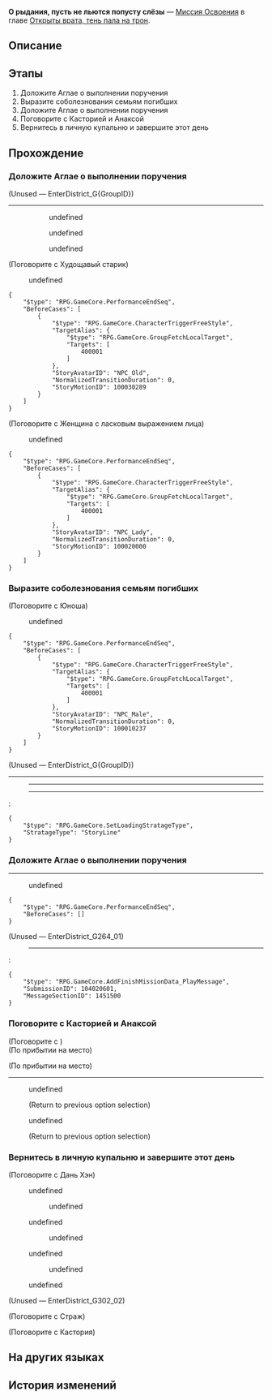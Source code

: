 {{Дополнить|Диалоги.}}
{{Миссия Инфобокс
|id              = 1040206
|Название        = 
|Изображение     = Миссия Освоения О рыдания, пусть не льются попусту слёзы.png
|Тип             = Миссия Освоения
|События         = 
|Глава           = Открыты врата, тень пала на трон
|Условия         = Завершена [[Миссия Освоения]] ''[[О роща, отчего мудрецы молчат?]]''
|Персонажи       = Анакса; Дань Хэн; Женщина с ласковым выражением лица; Кастория; Первопроходец; Старик Фабио; Страж; Титус; Трианна; Худощавый старик; Юноша
|СтартЛокация    = Вечный священный город Охема
|Мир             = Амфореус
|Локации         = Вечный священный город Охема
|Предыдущая      = О роща, отчего мудрецы молчат?
|Следующая       = О воспоминания, окутанные жарким туманом
|Награды         = Опыт Освоения*600; Звёздный нефрит*80; Очищенный эфир*6; Утраченный кристалл*6; Небесная амброзия*240; Dusk of Rationality*1 { text = Dusk of Rationality }; Кредиты*80 000
}}
'''О рыдания, пусть не льются попусту слёзы''' — [[Миссия Освоения]] в главе [[Открыты врата, тень пала на трон]].

==Описание==
{{Описание|После ожесточённого боя вы вместе с Анаксой и ядром пламени Керкес возвращаетесь назад в Охему и готовитесь отчитаться перед Аглаей. Перед тем как встретиться с Аглаей, Анакса выдвинул своё условие: навестить дома жертв чёрного течения.}}

==Этапы==
# Доложите Аглае о выполнении поручения
# Выразите соболезнования семьям погибших
# Доложите Аглае о выполнении поручения
# Поговорите с Касторией и Анаксой
# Вернитесь в личную купальню и завершите этот день

==Прохождение==
{{Дополнить}}

===Доложите Аглае о выполнении поручения===
{{Описание миссии|локация=Вечный священный город Охема|После ожесточённого боя (Первопроходец) и остальные отводят невредимого Анаксу назад в Охему и готовятся отчитаться перед Аглаей.}}
{{Диалог Начало}}

;(Unused &mdash; EnterDistrict_G{GroupID})
----
:<!--Unknown TalkSentence: 104027701-->
:<!--Unknown TalkSentence: 104027702-->
::{{Диалог|Стрелка}} undefined
::{{Диалог|Стрелка}} undefined
::{{Диалог|Стрелка}} undefined

;(Поговорите с Худощавый старик)
<!--Unknown TalkSentence: 104028001-->
<!--Unknown TalkSentence: 104028002-->
<!--Unknown TalkSentence: 104028003-->
<!--Unknown TalkSentence: 104028004-->
<!--Unknown TalkSentence: 104028005-->
<!--Unknown TalkSentence: 104028006-->
<!--Unknown TalkSentence: 104028007-->
<!--Unknown TalkSentence: 104028008-->
:{{Диалог|Стрелка}} undefined
<!--Unknown TalkSentence: 104028010-->
:{{tx}}
<pre>{
	"$type": "RPG.GameCore.PerformanceEndSeq",
	"BeforeCases": [
		{
			"$type": "RPG.GameCore.CharacterTriggerFreeStyle",
			"TargetAlias": {
				"$type": "RPG.GameCore.GroupFetchLocalTarget",
				"Targets": [
					400001
				]
			},
			"StoryAvatarID": "NPC_Old",
			"NormalizedTransitionDuration": 0,
			"StoryMotionID": 100030289
		}
	]
}</pre>

;(Поговорите с Женщина с ласковым выражением лица)
<!--Unknown TalkSentence: 104027901-->
<!--Unknown TalkSentence: 104027902-->
<!--Unknown TalkSentence: 104027903-->
<!--Unknown TalkSentence: 104027904-->
<!--Unknown TalkSentence: 104027905-->
<!--Unknown TalkSentence: 104027906-->
<!--Unknown TalkSentence: 104027907-->
:{{Диалог|Стрелка}} undefined
<!--Unknown TalkSentence: 104027909-->
:{{tx}}
<pre>{
	"$type": "RPG.GameCore.PerformanceEndSeq",
	"BeforeCases": [
		{
			"$type": "RPG.GameCore.CharacterTriggerFreeStyle",
			"TargetAlias": {
				"$type": "RPG.GameCore.GroupFetchLocalTarget",
				"Targets": [
					400001
				]
			},
			"StoryAvatarID": "NPC_Lady",
			"NormalizedTransitionDuration": 0,
			"StoryMotionID": 100020000
		}
	]
}</pre>
{{Диалог Конец}}

===Выразите соболезнования семьям погибших===
{{Описание миссии|локация=Вечный священный город Охема|Перед тем как встретиться с Аглаей, Анакса выдвинул своё условие: навестить дома жертв чёрного течения.}}
{{Диалог Начало}}

;(Поговорите с Юноша)
<!--Unknown TalkSentence: 104028101-->
<!--Unknown TalkSentence: 104028102-->
<!--Unknown TalkSentence: 104028103-->
<!--Unknown TalkSentence: 104028104-->
<!--Unknown TalkSentence: 104028105-->
<!--Unknown TalkSentence: 104028106-->
<!--Unknown TalkSentence: 104028107-->
<!--Unknown TalkSentence: 104028108-->
:{{Диалог|Стрелка}} undefined
<!--Unknown TalkSentence: 104028110-->
:{{tx}}
<pre>{
	"$type": "RPG.GameCore.PerformanceEndSeq",
	"BeforeCases": [
		{
			"$type": "RPG.GameCore.CharacterTriggerFreeStyle",
			"TargetAlias": {
				"$type": "RPG.GameCore.GroupFetchLocalTarget",
				"Targets": [
					400001
				]
			},
			"StoryAvatarID": "NPC_Male",
			"NormalizedTransitionDuration": 0,
			"StoryMotionID": 100010237
		}
	]
}</pre>
<!--Unknown TalkSentence: 104027801-->
<!--Unknown TalkSentence: 104027802-->
;(Unused &mdash; EnterDistrict_G{GroupID})
----
::{{tx}}
:----
::{{tx}}
:----
::{{tx}}
::<!--1-second delay-->
::{{tx}}
:<pre>{
	"$type": "RPG.GameCore.SetLoadingStratageType",
	"StratageType": "StoryLine"
}</pre>
{{Диалог Конец}}

===Доложите Аглае о выполнении поручения===
{{Диалог Начало}}
----
:{{tx}}
<!--Unknown TalkSentence: 104028201-->
:{{Диалог|Стрелка}} undefined
<!--Unknown TalkSentence: 104028203-->
:{{tx}}
<pre>{
	"$type": "RPG.GameCore.PerformanceEndSeq",
	"BeforeCases": []
}</pre>
{{Описание миссии|локация=Вечный священный город Охема|В связи с плотной занятостью Аглая временно не может лично встретиться с вернувшимися из Рощи. (Первопроходец) и остальные, уставшие с дороги, решают немного отдохнуть.}}

;(Unused &mdash; EnterDistrict_G264_01)
:{{tx}}
:----
:<pre>{
	"$type": "RPG.GameCore.AddFinishMissionData_PlayMessage",
	"SubmissionID": 104020601,
	"MessageSectionID": 1451500
}</pre>
{{Диалог Конец}}

===Поговорите с Касторией и Анаксой===
{{Диалог Начало}}

;(Поговорите с )
;(По прибытии на место)

;(По прибытии на место)
----
<!--Unknown TalkSentence: 104028401-->
<!--Unknown TalkSentence: 104028402-->
<!--Unknown TalkSentence: 104028403-->
<!--Unknown TalkSentence: 104028404-->
<!--Unknown TalkSentence: 104028405-->
<!--Unknown TalkSentence: 104028406-->
:{{Диалог|Стрелка}} undefined
:<!--Unknown TalkSentence: 104028410-->
:<!--Unknown TalkSentence: 104028411-->
:<!--Unknown TalkSentence: 104028412-->
:;(Return to previous option selection)
:{{Диалог|Стрелка}} undefined
:<!--Unknown TalkSentence: 104028409-->
:<!--Unknown TalkSentence: 104028410-->
:<!--Unknown TalkSentence: 104028411-->
:<!--Unknown TalkSentence: 104028412-->
:;(Return to previous option selection)
{{Диалог Конец}}

===Вернитесь в личную купальню и завершите этот день===
{{Диалог Начало}}

;(Поговорите с Дань Хэн)
:{{tx}}
<!--Unknown TalkSentence: 104028501-->
:{{Диалог|Стрелка}} undefined
:<!--Unknown TalkSentence: 104028503-->
::{{tx}}
::{{Диалог|Стрелка}} undefined
:<!--Unknown TalkSentence: 104028509-->
:<!--Unknown TalkSentence: 104028510-->
:<!--Unknown TalkSentence: 104028511-->
:<!--Unknown TalkSentence: 104028512-->
:{{Диалог|Стрелка}} undefined
:<!--Unknown TalkSentence: 104028505-->
::{{tx}}
::{{Диалог|Стрелка}} undefined
:<!--Unknown TalkSentence: 104028509-->
:<!--Unknown TalkSentence: 104028510-->
:<!--Unknown TalkSentence: 104028511-->
:<!--Unknown TalkSentence: 104028512-->
:{{Диалог|Стрелка}} undefined
:<!--Unknown TalkSentence: 104028507-->
::{{tx}}
::{{Диалог|Стрелка}} undefined
:<!--Unknown TalkSentence: 104028509-->
:<!--Unknown TalkSentence: 104028510-->
:<!--Unknown TalkSentence: 104028511-->
:<!--Unknown TalkSentence: 104028512-->
<!--Unknown TalkSentence: 104028503-->
:{{tx}}
:{{Диалог|Стрелка}} undefined
<!--Unknown TalkSentence: 104028509-->
<!--Unknown TalkSentence: 104028510-->
<!--Unknown TalkSentence: 104028511-->
<!--Unknown TalkSentence: 104028512-->

;(Unused &mdash; EnterDistrict_G302_02)
<!--Unknown TalkSentence: 104029103-->

;(Поговорите с Страж)
<!--Unknown TalkSentence: 104028303-->

;(Поговорите с Кастория)
<!--Unknown TalkSentence: 104028428-->
:<!--1-second delay-->
<!--Unknown TalkSentence: 104029101-->
<!--Unknown TalkSentence: 104029102-->
{{Диалог Конец}}

==На других языках==
{{На других языках
|en   = Lamentations, Bring Not Empty Tears
|zhs  = 悲音啊，莫让生者空垂涕
|zht  = 悲音啊，莫讓生者空垂涕
|ja   = 悲しき音よ、生者たちに涙を零させるな
|ko   = 슬픈 소리여, 산 자가 공허히 울게 하지 마라
|es   = Lamentos, que las lágrimas no sean en vano
|fr   = Mélodie des larmes endeuillées
|ru   = О рыдания, пусть не льются попусту слёзы
|th   = เสียงโศกเอ๋ย อย่าให้คนเป็นต้องร่ำไห้
|vi   = Hỡi Âm Thanh Buồn, Đừng Để Người Sống Rơi Nước Mắt Vô Ích
|de   = Kummer, bring keine leeren Tränen
|id   = Ratapan, Jangan Biarkan Tangisan Sia-sia
|pt   = Lamentações, Não Tragam Lágrimas Vazias
}}

==История изменений==
{{История изменений|3.1}}
